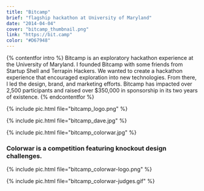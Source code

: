 ```yaml
---
title: "Bitcamp"
brief: "flagship hackathon at University of Maryland"
date: "2014-04-04"
cover: "bitcamp_thumbnail.png"
link: "https://bit.camp"
color: "#D67948"
---
```


{% contentfor intro %}
Bitcamp is an exploratory hackathon experience at the University of Maryland. I founded Bitcamp with some friends from Startup Shell and Terrapin Hackers. We wanted to create a hackathon experience that encouraged exploration into new technologies. From there, I led the design, brand, and marketing efforts. Bitcamp has impacted over 2,500 participants and raised over $350,000 in sponsorship in its two years of existence.
{% endcontentfor %}

{% include pic.html file="bitcamp_logo.png" %}

{% include pic.html file="bitcamp_dave.jpg" %}

{% include pic.html file="bitcamp_colorwar.jpg" %}

### Colorwar is a competition featuring knockout design challenges.

{% include pic.html file="bitcamp_colorwar-logo.png" %}

{% include pic.html file="bitcamp_colorwar-judges.gif" %}
